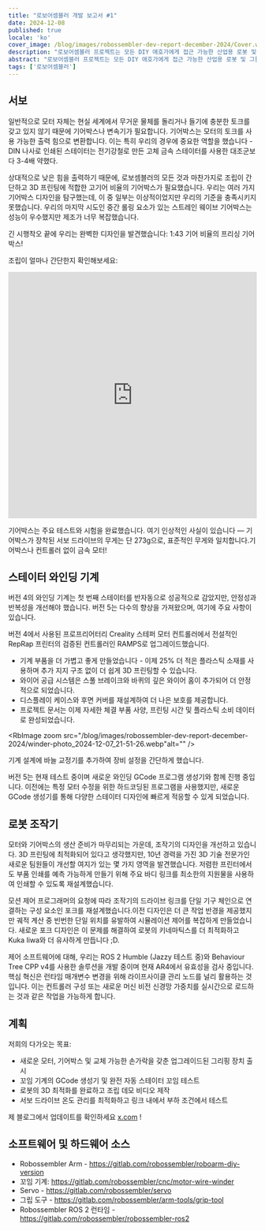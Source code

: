 ```yaml
---
title: "로보어셈블러 개발 보고서 #1"
date: 2024-12-08
published: true
locale: 'ko'
cover_image: /blog/images/robossembler-dev-report-december-2024/Cover.webp
description: "로보어셈블러 프로젝트는 모든 DIY 애호가에게 접근 가능한 산업용 로봇 및 그들의 생산을 위한 도구를 개발하는 데 초점을 맞추고 있습니다. 이 기사에서는 현재 진행 상황을 공유할 것입니다 - 업데이트 및 테스트된 기어박스, 5번째 버전의 꼬임 기계, 그리고 3D 프린팅을 위한 추가 최적화가 적용된 로봇 조작기!"
abstract: "로보어셈블러 프로젝트는 모든 DIY 애호가에게 접근 가능한 산업용 로봇 및 그들의 생산을 위한 도구를 개발하는 데 초점을 맞추고 있습니다. 이 기사에서는 현재 진행 상황을 공유할 것입니다 - 업데이트 및 테스트된 기어박스, 5번째 버전의 꼬임 기계, 그리고 3D 프린팅을 위한 추가 최적화가 적용된 로봇 조작기!"
tags: ['로보어셈블러']
---
```



## 서보

일반적으로 모터 자체는 현실 세계에서 무거운 물체를 돌리거나 들기에 충분한 토크를 갖고 있지 않기 때문에 기어박스나 변속기가 필요합니다. 기어박스는 모터의 토크를 사용 가능한 출력 힘으로 변환합니다. 이는 특히 우리의 경우에 중요한 역할을 했습니다 - DIN 나사로 인쇄된 스테이터는 전기강철로 만든 고체 금속 스테이터를 사용한 대조군보다 3-4배 약했다.

<RbImage zoom src="/blog/images/robossembler-dev-report-december-2024/stator-photo_2024-12-08_00-03-21.webp" alt="" />

상대적으로 낮은 힘을 출력하기 때문에, 로보셈블러의 모든 것과 마찬가지로 조립이 간단하고 3D 프린팅에 적합한 고기어 비율의 기어박스가 필요했습니다. 우리는 여러 가지 기어박스 디자인을 탐구했는데, 이 중 일부는 이상적이었지만 우리의 기준을 충족시키지 못했습니다. 우리의 마지막 시도인 중간 롤링 요소가 있는 스트레인 웨이브 기어박스는 성능이 우수했지만 제조가 너무 복잡했습니다.

긴 시행착오 끝에 우리는 완벽한 디자인을 발견했습니다: 1:43 기어 비율의 프리싱 기어박스!

<RbImage zoom src="/blog/images/robossembler-dev-report-december-2024/reducer-photo_2024-12-07_21-54-20.webp" alt="" />

조립이 얼마나 간단한지 확인해보세요:

<iframe width="100%" height="500" src="https://www.youtube.com/embed/0vXwFmTB_L4?si=soNbSNKg9tjPWY1f" title="YouTube video player" frameborder="0" allow="accelerometer; autoplay; clipboard-write; encrypted-media; gyroscope; picture-in-picture; web-share" referrerpolicy="strict-origin-when-cross-origin" allowfullscreen></iframe>

기어박스는 주요 테스트와 시험을 완료했습니다. 여기 인상적인 사실이 있습니다 — 기어박스가 장착된 서보 드라이브의 무게는 단 273g으로, 표준적인 무게와 일치합니다.기어박스나 컨트롤러 없이 금속 모터!

<RbImage zoom src="/blog/images/robossembler-dev-report-december-2024/reducer-photo_2024-12-08_14-02-33.webp" alt="" />

## 스테이터 와인딩 기계

버전 4의 와인딩 기계는 첫 번째 스테이터를 반자동으로 성공적으로 감았지만, 안정성과 반복성을 개선해야 했습니다. 버전 5는 다수의 향상을 가져왔으며, 여기에 주요 사항이 있습니다.

버전 4에서 사용된 프로프리어터리 Creality 스테퍼 모터 컨트롤러에서 전설적인 RepRap 프린터의 검증된 컨트롤러인 RAMPS로 업그레이드했습니다.

<RbImage zoom src="/blog/images/robossembler-dev-report-december-2024/winder-photo_2024-12-07_21-50-12.webp" alt="" />

- 기계 부품을 더 가볍고 좋게 만들었습니다 - 이제 25% 더 적은 플라스틱 소재를 사용하며 추가 지지 구조 없이 더 쉽게 3D 프린팅할 수 있습니다.
- 와이어 공급 시스템은 스풀 브레이크와 바퀴의 깊은 와이어 홈이 추가되어 더 안정적으로 되었습니다.
- 디스플레이 케이스와 후면 커버를 재설계하여 더 나은 보호를 제공합니다.
- 프로젝트 문서는 이제 자세한 체결 부품 사양, 프린팅 시간 및 플라스틱 소비 데이터로 완성되었습니다.

<RbImage zoom src="/blog/images/robossembler-dev-report-december-2024/winder-photo_2024-12-07_21-51-26.webp"alt="" />

기계 설계에 바늘 교정기를 추가하여 장비 설정을 간단하게 했습니다.

<RbImage zoom src="/blog/images/robossembler-dev-report-december-2024/winder-photo_2024-12-04_11-41-56.webp" alt="" />

버전 5는 현재 테스트 중이며 새로운 와인딩 GCode 프로그램 생성기와 함께 진행 중입니다. 이전에는 특정 모터 수정을 위한 하드코딩된 프로그램을 사용했지만, 새로운 GCode 생성기를 통해 다양한 스테이터 디자인에 빠르게 적응할 수 있게 되었습니다.

## 로봇 조작기

모터와 기어박스의 생산 준비가 마무리되는 가운데, 조작기의 디자인을 개선하고 있습니다. 3D 프린팅에 최적화되어 있다고 생각했지만, 10년 경력을 가진 3D 기술 전문가인 새로운 팀원들이 개선할 여지가 있는 몇 가지 영역을 발견했습니다. 저렴한 프린터에서도 부품 인쇄를 예측 가능하게 만들기 위해 주요 바디 링크를 최소한의 지원물을 사용하여 인쇄할 수 있도록 재설계했습니다.

<RbImage zoom src="/blog/images/robossembler-dev-report-december-2024/3d-supports.webp" alt="" />

<RbImage zoom src="/blog/images/robossembler-dev-report-december-2024/roboarm-3d-optimize-photo_2024-11-20_15-56-53.webp" alt="" />

모션 제어 프로그래머의 요청에 따라 조작기의 드라이브 링크를 단일 기구 체인으로 연결하는 구성 요소인 포크를 재설계했습니다.이전 디자인은 더 큰 작업 반경을 제공했지만 궤적 계산 중 빈번한 단일 위치를 유발하여 시뮬레이션 제어를 복잡하게 만들었습니다. 새로운 포크 디자인은 이 문제를 해결하여 로봇의 키네마틱스를 더 최적화하고 Kuka Iiwa와 더 유사하게 만듭니다 ;D.

<RbImage zoom src="/blog/images/robossembler-dev-report-december-2024/fork-roboarm-photo_2024-12-07_11-39-31.webp" alt="" />

제어 소프트웨어에 대해, 우리는 ROS 2 Humble (Jazzy 테스트 중)와 Behaviour Tree CPP v4를 사용한 솔루션을 개발 중이며 현재 AR4에서 유효성을 검사 중입니다. 핵심 혁신은 런타임 매개변수 변경을 위해 라이프사이클 관리 노드를 널리 활용하는 것입니다. 이는 컨트롤러 구성 또는 새로운 머신 비전 신경망 가중치를 실시간으로 로드하는 것과 같은 작업을 가능하게 합니다.

## 계획

저희의 다가오는 목표:

- 새로운 모터, 기어박스 및 교체 가능한 손가락을 갖춘 업그레이드된 그리핑 장치 출시
- 꼬임 기계의 GCode 생성기 및 완전 자동 스테이터 꼬임 테스트
- 로봇의 3D 최적화를 완료하고 조립 데모 비디오 제작
- 서보 드라이브 온도 관리를 최적화하고 링크 내에서 부하 조건에서 테스트

제 블로그에서 업데이트를 확인하세요 [x.com](https://x.com/movefasta) !

## 소프트웨어 및 하드웨어 소스

- Robossembler Arm - https://gitlab.com/robossembler/roboarm-diy-version
- 꼬임 기계: https://gitlab.com/robossembler/cnc/motor-wire-winder
- Servo - https://gitlab.com/robossembler/servo
- 그립 도구 - https://gitlab.com/robossembler/arm-tools/grip-tool
- Robossembler ROS 2 런타임 - https://gitlab.com/robossembler/robossembler-ros2